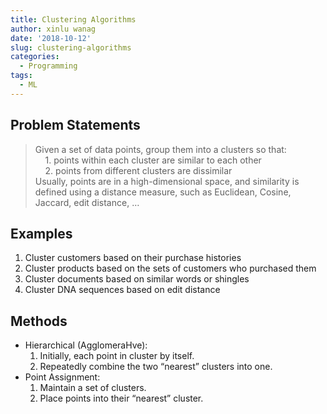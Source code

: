 ---
title: Clustering Algorithms
author: xinlu wanag
date: '2018-10-12'
slug: clustering-algorithms
categories:
  - Programming
tags:
  - ML
---

## Problem Statements

> Given a set of data points, group them into a clusters so that:    
> &nbsp;&nbsp;&nbsp; 1. points within each cluster are similar to each other    
> &nbsp;&nbsp;&nbsp; 2. points from different clusters are dissimilar    
> Usually, points are in a high-dimensional space, and similarity is defined using a distance measure, such as Euclidean, Cosine, Jaccard, edit distance, ...

## Examples

1. Cluster customers based on their purchase histories
2. Cluster products based on the sets of customers who purchased them
3. Cluster documents based on similar words or shingles
4. Cluster DNA sequences based on edit distance


## Methods 
 
- Hierarchical (AgglomeraHve):
    1. Initially, each point in cluster by itself.
    2. Repeatedly combine the two “nearest” clusters into one.
- Point Assignment:
    1. Maintain a set of clusters.
    2. Place points into their “nearest” cluster.
    

